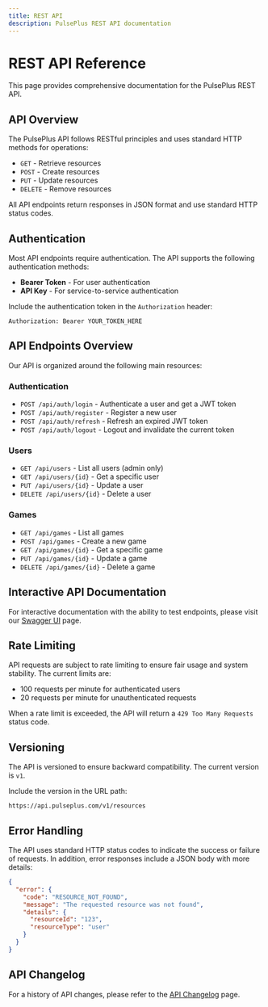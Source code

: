 ```yaml
---
title: REST API
description: PulsePlus REST API documentation
---
```


# REST API Reference

This page provides comprehensive documentation for the PulsePlus REST API.

## API Overview

The PulsePlus API follows RESTful principles and uses standard HTTP methods for operations:

- `GET` - Retrieve resources
- `POST` - Create resources
- `PUT` - Update resources
- `DELETE` - Remove resources

All API endpoints return responses in JSON format and use standard HTTP status codes.

## Authentication

Most API endpoints require authentication. The API supports the following authentication methods:

- **Bearer Token** - For user authentication
- **API Key** - For service-to-service authentication

Include the authentication token in the `Authorization` header:

```
Authorization: Bearer YOUR_TOKEN_HERE
```

## API Endpoints Overview

Our API is organized around the following main resources:

### Authentication

- `POST /api/auth/login` - Authenticate a user and get a JWT token
- `POST /api/auth/register` - Register a new user
- `POST /api/auth/refresh` - Refresh an expired JWT token
- `POST /api/auth/logout` - Logout and invalidate the current token

### Users

- `GET /api/users` - List all users (admin only)
- `GET /api/users/{id}` - Get a specific user
- `PUT /api/users/{id}` - Update a user
- `DELETE /api/users/{id}` - Delete a user

### Games

- `GET /api/games` - List all games
- `POST /api/games` - Create a new game
- `GET /api/games/{id}` - Get a specific game
- `PUT /api/games/{id}` - Update a game
- `DELETE /api/games/{id}` - Delete a game

## Interactive API Documentation

For interactive documentation with the ability to test endpoints, please visit our [Swagger UI](/docs/api/swagger-ui) page.

## Rate Limiting

API requests are subject to rate limiting to ensure fair usage and system stability. The current limits are:

- 100 requests per minute for authenticated users
- 20 requests per minute for unauthenticated requests

When a rate limit is exceeded, the API will return a `429 Too Many Requests` status code.

## Versioning

The API is versioned to ensure backward compatibility. The current version is `v1`.

Include the version in the URL path:

```
https://api.pulseplus.com/v1/resources
```

## Error Handling

The API uses standard HTTP status codes to indicate the success or failure of requests. In addition, error responses include a JSON body with more details:

```json
{
  "error": {
    "code": "RESOURCE_NOT_FOUND",
    "message": "The requested resource was not found",
    "details": {
      "resourceId": "123",
      "resourceType": "user"
    }
  }
}
```

## API Changelog

For a history of API changes, please refer to the [API Changelog](/docs/resources/changelog) page. 